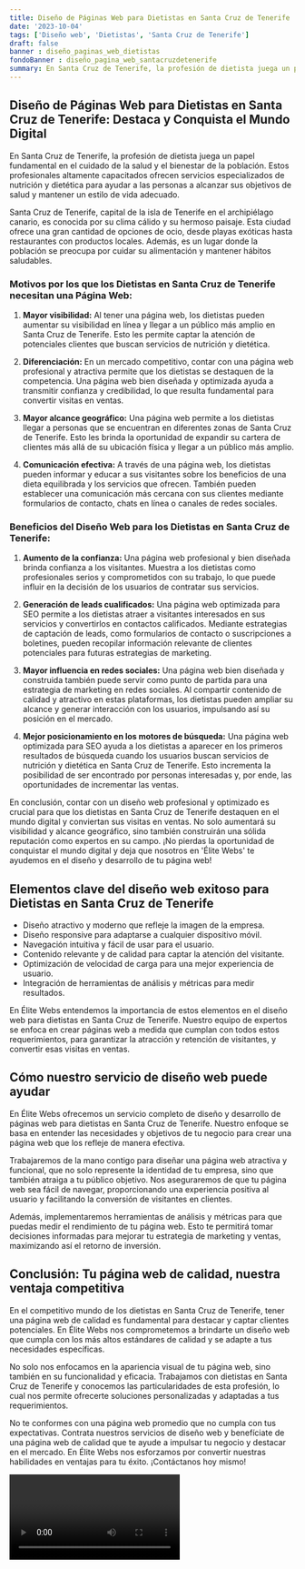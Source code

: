 ```yaml
---
title: Diseño de Páginas Web para Dietistas en Santa Cruz de Tenerife
date: '2023-10-04'
tags: ['Diseño web', 'Dietistas', 'Santa Cruz de Tenerife']
draft: false
banner : diseño_paginas_web_dietistas
fondoBanner : diseño_pagina_web_santacruzdetenerife
summary: En Santa Cruz de Tenerife, la profesión de dietista juega un papel fundamental en el cuidado de la salud y el bienestar de la población. Estos profesionales altamente capacitados ofrecen servicios especializados de nutrición y dietética para ayudar a las personas a alcanzar sus objetivos de salud y mantener un estilo de vida adecuado.
---
```


## Diseño de Páginas Web para Dietistas en Santa Cruz de Tenerife: Destaca y Conquista el Mundo Digital

En Santa Cruz de Tenerife, la profesión de dietista juega un papel fundamental en el cuidado de la salud y el bienestar de la población. Estos profesionales altamente capacitados ofrecen servicios especializados de nutrición y dietética para ayudar a las personas a alcanzar sus objetivos de salud y mantener un estilo de vida adecuado.

Santa Cruz de Tenerife, capital de la isla de Tenerife en el archipiélago canario, es conocida por su clima cálido y su hermoso paisaje. Esta ciudad ofrece una gran cantidad de opciones de ocio, desde playas exóticas hasta restaurantes con productos locales. Además, es un lugar donde la población se preocupa por cuidar su alimentación y mantener hábitos saludables.

### Motivos por los que los Dietistas en Santa Cruz de Tenerife necesitan una Página Web:

1. **Mayor visibilidad:** Al tener una página web, los dietistas pueden aumentar su visibilidad en línea y llegar a un público más amplio en Santa Cruz de Tenerife. Esto les permite captar la atención de potenciales clientes que buscan servicios de nutrición y dietética.

2. **Diferenciación:** En un mercado competitivo, contar con una página web profesional y atractiva permite que los dietistas se destaquen de la competencia. Una página web bien diseñada y optimizada ayuda a transmitir confianza y credibilidad, lo que resulta fundamental para convertir visitas en ventas.

3. **Mayor alcance geográfico:** Una página web permite a los dietistas llegar a personas que se encuentran en diferentes zonas de Santa Cruz de Tenerife. Esto les brinda la oportunidad de expandir su cartera de clientes más allá de su ubicación física y llegar a un público más amplio.

4. **Comunicación efectiva:** A través de una página web, los dietistas pueden informar y educar a sus visitantes sobre los beneficios de una dieta equilibrada y los servicios que ofrecen. También pueden establecer una comunicación más cercana con sus clientes mediante formularios de contacto, chats en línea o canales de redes sociales.

### Beneficios del Diseño Web para los Dietistas en Santa Cruz de Tenerife:

1. **Aumento de la confianza:** Una página web profesional y bien diseñada brinda confianza a los visitantes. Muestra a los dietistas como profesionales serios y comprometidos con su trabajo, lo que puede influir en la decisión de los usuarios de contratar sus servicios.

2. **Generación de leads cualificados:** Una página web optimizada para SEO permite a los dietistas atraer a visitantes interesados en sus servicios y convertirlos en contactos calificados. Mediante estrategias de captación de leads, como formularios de contacto o suscripciones a boletines, pueden recopilar información relevante de clientes potenciales para futuras estrategias de marketing.

3. **Mayor influencia en redes sociales:** Una página web bien diseñada y construida también puede servir como punto de partida para una estrategia de marketing en redes sociales. Al compartir contenido de calidad y atractivo en estas plataformas, los dietistas pueden ampliar su alcance y generar interacción con los usuarios, impulsando así su posición en el mercado.

4. **Mejor posicionamiento en los motores de búsqueda:** Una página web optimizada para SEO ayuda a los dietistas a aparecer en los primeros resultados de búsqueda cuando los usuarios buscan servicios de nutrición y dietética en Santa Cruz de Tenerife. Esto incrementa la posibilidad de ser encontrado por personas interesadas y, por ende, las oportunidades de incrementar las ventas.

En conclusión, contar con un diseño web profesional y optimizado es crucial para que los dietistas en Santa Cruz de Tenerife destaquen en el mundo digital y conviertan sus visitas en ventas. No solo aumentará su visibilidad y alcance geográfico, sino también construirán una sólida reputación como expertos en su campo. ¡No pierdas la oportunidad de conquistar el mundo digital y deja que nosotros en 'Élite Webs' te ayudemos en el diseño y desarrollo de tu página web!

<GifSeo />

<Cta />

## Elementos clave del diseño web exitoso para Dietistas en Santa Cruz de Tenerife

- Diseño atractivo y moderno que refleje la imagen de la empresa.
- Diseño responsive para adaptarse a cualquier dispositivo móvil.
- Navegación intuitiva y fácil de usar para el usuario.
- Contenido relevante y de calidad para captar la atención del visitante.
- Optimización de velocidad de carga para una mejor experiencia de usuario.
- Integración de herramientas de análisis y métricas para medir resultados.

En Élite Webs entendemos la importancia de estos elementos en el diseño web para dietistas en Santa Cruz de Tenerife. Nuestro equipo de expertos se enfoca en crear páginas web a medida que cumplan con todos estos requerimientos, para garantizar la atracción y retención de visitantes, y convertir esas visitas en ventas.

## Cómo nuestro servicio de diseño web puede ayudar

En Élite Webs ofrecemos un servicio completo de diseño y desarrollo de páginas web para dietistas en Santa Cruz de Tenerife. Nuestro enfoque se basa en entender las necesidades y objetivos de tu negocio para crear una página web que los refleje de manera efectiva.

Trabajaremos de la mano contigo para diseñar una página web atractiva y funcional, que no solo represente la identidad de tu empresa, sino que también atraiga a tu público objetivo. Nos aseguraremos de que tu página web sea fácil de navegar, proporcionando una experiencia positiva al usuario y facilitando la conversión de visitantes en clientes.

Además, implementaremos herramientas de análisis y métricas para que puedas medir el rendimiento de tu página web. Esto te permitirá tomar decisiones informadas para mejorar tu estrategia de marketing y ventas, maximizando así el retorno de inversión.

## Conclusión: Tu página web de calidad, nuestra ventaja competitiva

En el competitivo mundo de los dietistas en Santa Cruz de Tenerife, tener una página web de calidad es fundamental para destacar y captar clientes potenciales. En Élite Webs nos comprometemos a brindarte un diseño web que cumpla con los más altos estándares de calidad y se adapte a tus necesidades específicas.

No solo nos enfocamos en la apariencia visual de tu página web, sino también en su funcionalidad y eficacia. Trabajamos con dietistas en Santa Cruz de Tenerife y conocemos las particularidades de esta profesión, lo cual nos permite ofrecerte soluciones personalizadas y adaptadas a tus requerimientos.

No te conformes con una página web promedio que no cumpla con tus expectativas. Contrata nuestros servicios de diseño web y benefíciate de una página web de calidad que te ayude a impulsar tu negocio y destacar en el mercado. En Élite Webs nos esforzamos por convertir nuestras habilidades en ventajas para tu éxito. ¡Contáctanos hoy mismo!

<Video />

<CtaBot job='Dietistas' city='Santa Cruz de Tenerife'/>

<Gmaps query='Santa Cruz de Tenerife+españa+maps' />